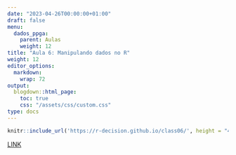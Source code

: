 ```yaml
---
date: "2023-04-26T00:00:00+01:00"
draft: false
menu:
  dados_ppga:
    parent: Aulas
    weight: 12
title: "Aula 6: Manipulando dados no R"
weight: 12
editor_options: 
  markdown: 
    wrap: 72
output: 
  blogdown::html_page:
    toc: true
    css: "/assets/css/custom.css"
type: docs
---
```



```r
knitr::include_url('https://r-decision.github.io/class06/', height = "400px")
```

[LINK](https://r-decision.github.io/class06/)




